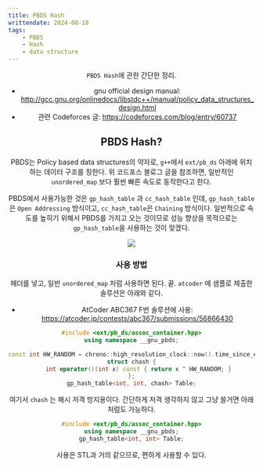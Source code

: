 ```yaml
---
title: PBDS Hash
writtendate: 2024-08-18
tags:
    - PBDS
    - Hash
    - data structure
---
```


<Header />

`PBDS Hash`에 관한 간단한 정리.

- gnu official design manual: http://gcc.gnu.org/onlinedocs/libstdc++/manual/policy_data_structures_design.html
- 관련 Codeforces 글: https://codeforces.com/blog/entry/60737

## PBDS Hash?

PBDS는 Policy based data structures의 약자로, `g++`에서 `ext/pb_ds` 아래에 위치하는 데이터 구조를 칭한다. 위 코드포스 블로그 글을 참조하면, 일반적인 `unordered_map` 보다 훨씬 빠른 속도로 동작한다고 한다.

PBDS에서 사용가능한 것은 `gp_hash_table` 과 `cc_hash_table` 인데, `gp_hash_table`은 `Open Addressing` 방식이고, `cc_hash_table`은 `Chaining` 방식이다. 일반적으로 속도를 높히기 위해서 PBDS를 가지고 오는 것이므로 성능 향상을 목적으로는 `gp_hash_table`을 사용하는 것이 맞겠다.

<Image src="2024-08-18-22-11-20.png" />

### 사용 방법

헤더를 넣고, 일반 `unordered_map` 처럼 사용하면 된다. 끝. `atcoder` 에 샘플로 제출한 솔루션은 아래와 같다.

- AtCoder ABC367 F번 솔루션에 사용: https://atcoder.jp/contests/abc367/submissions/56866430

```cpp
#include <ext/pb_ds/assoc_container.hpp>
using namespace __gnu_pbds;

const int HW_RANDOM = chrono::high_resolution_clock::now().time_since_epoch().count();
struct chash {
    int operator()(int x) const { return x ^ HW_RANDOM; }
};
gp_hash_table<int, int, chash> Table;
```

여기서 `chash` 는 해시 저격 방지용이다. 간단하게 저격 생각하지 않고 그냥 쓸거면 아래처럼도 가능하다.


```cpp
#include <ext/pb_ds/assoc_container.hpp>
using namespace __gnu_pbds;
gp_hash_table<int, int> Table;
```

사용은 STL과 거의 같으므로, 편하게 사용할 수 있다.

<TagList />
<Comment />
